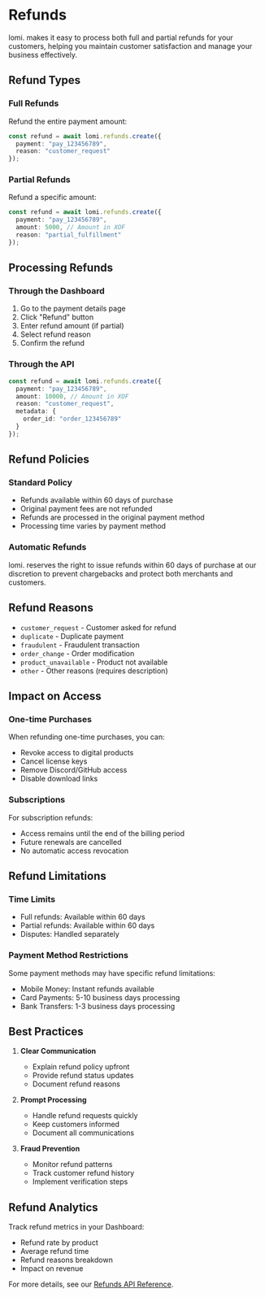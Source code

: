 # Refunds

lomi. makes it easy to process both full and partial refunds for your customers, helping you maintain customer satisfaction and manage your business effectively.

## Refund Types

### Full Refunds
Refund the entire payment amount:

```typescript
const refund = await lomi.refunds.create({
  payment: "pay_123456789",
  reason: "customer_request"
});
```

### Partial Refunds
Refund a specific amount:

```typescript
const refund = await lomi.refunds.create({
  payment: "pay_123456789",
  amount: 5000, // Amount in XOF
  reason: "partial_fulfillment"
});
```

## Processing Refunds

### Through the Dashboard
1. Go to the payment details page
2. Click "Refund" button
3. Enter refund amount (if partial)
4. Select refund reason
5. Confirm the refund

### Through the API
```typescript
const refund = await lomi.refunds.create({
  payment: "pay_123456789",
  amount: 10000, // Amount in XOF
  reason: "customer_request",
  metadata: {
    order_id: "order_123456789"
  }
});
```

## Refund Policies

### Standard Policy
- Refunds available within 60 days of purchase
- Original payment fees are not refunded
- Refunds are processed in the original payment method
- Processing time varies by payment method

### Automatic Refunds
lomi. reserves the right to issue refunds within 60 days of purchase at our discretion to prevent chargebacks and protect both merchants and customers.

## Refund Reasons
- `customer_request` - Customer asked for refund
- `duplicate` - Duplicate payment
- `fraudulent` - Fraudulent transaction
- `order_change` - Order modification
- `product_unavailable` - Product not available
- `other` - Other reasons (requires description)

## Impact on Access

### One-time Purchases
When refunding one-time purchases, you can:
- Revoke access to digital products
- Cancel license keys
- Remove Discord/GitHub access
- Disable download links

### Subscriptions
For subscription refunds:
- Access remains until the end of the billing period
- Future renewals are cancelled
- No automatic access revocation

## Refund Limitations

### Time Limits
- Full refunds: Available within 60 days
- Partial refunds: Available within 60 days
- Disputes: Handled separately

### Payment Method Restrictions
Some payment methods may have specific refund limitations:
- Mobile Money: Instant refunds available
- Card Payments: 5-10 business days processing
- Bank Transfers: 1-3 business days processing

## Best Practices

1. **Clear Communication**
   - Explain refund policy upfront
   - Provide refund status updates
   - Document refund reasons

2. **Prompt Processing**
   - Handle refund requests quickly
   - Keep customers informed
   - Document all communications

3. **Fraud Prevention**
   - Monitor refund patterns
   - Track customer refund history
   - Implement verification steps

## Refund Analytics

Track refund metrics in your Dashboard:
- Refund rate by product
- Average refund time
- Refund reasons breakdown
- Impact on revenue

For more details, see our [Refunds API Reference](/api-reference/refunds).